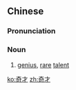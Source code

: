==Chinese==
{{zh-forms}}

===Pronunciation===
{{zh-pron
|m=qícái
|cat=n
}}

===Noun===
{{zh-noun}}

# [[genius]], [[rare]] [[talent]]

[[ko:奇才]]
[[zh:奇才]]